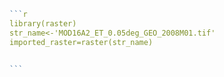 ```` R
```r
library(raster)
str_name<-'MOD16A2_ET_0.05deg_GEO_2008M01.tif' 
imported_raster=raster(str_name)


```
````
